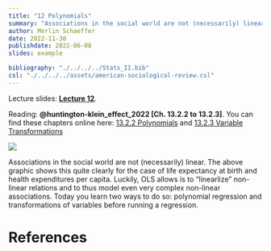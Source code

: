 ```yaml
---
title: "12 Polynomials"
summary: "Associations in the social world are not (necessarily) linear. Today you learn two ways to do so: polynomial regression and transformations of variables before running a regression."
author: Merlin Schaeffer
date: 2022-11-30
publishdate: 2022-06-08
slides: example

bibliography: "./../../../Stats_II.bib"
csl: "./../../../assets/american-sociological-review.csl"
---
```


Lecture slides: [**Lecture 12**](/Lectures/12-Polynomials/12-Polys.html).

Reading: **@huntington-klein_effect_2022[Ch. 13.2.2 to 13.2.3]**. You can find these chapters online here:  [13.2.2 Polynomials](https://theeffectbook.net/ch-StatisticalAdjustment.html#polynomials) and [13.2.3 Variable Transformations](https://theeffectbook.net/ch-StatisticalAdjustment.html#variable-transformations)

![](/Lectures/12-Polynomials/12-Polys_files/figure-html/LifeExp4-1.png)

Associations in the social world are not (necessarily) linear. The above graphic shows this quite clearly for the case of life expectancy at birth and health expenditures per capita. Luckily, OLS allows is to "linearlize" non-linear relations and to thus model even very complex non-linear associations. Today you learn two ways to do so: polynomial regression and transformations of variables before running a regression. 


# References
